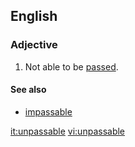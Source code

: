 ==English==

===Adjective===
{{en-adj}}
# Not able to be [[pass]]ed.

====See also====
* [[impassable]]

[[it:unpassable]]
[[vi:unpassable]]